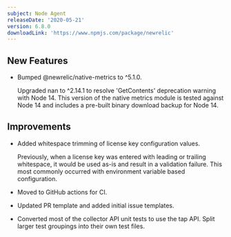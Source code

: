 ```yaml
---
subject: Node Agent
releaseDate: '2020-05-21'
version: 6.8.0
downloadLink: 'https://www.npmjs.com/package/newrelic'
---
```


## New Features

* Bumped @newrelic/native-metrics to ^5.1.0.

  Upgraded nan to ^2.14.1 to resolve 'GetContents' deprecation warning with Node 14. This version of the native metrics module is tested against Node 14 and includes a pre-built binary download backup for Node 14.

## Improvements

* Added whitespace trimming of license key configuration values.

  Previously, when a license key was entered with leading or trailing whitespace, it would be used as-is and result in a validation failure. This most commonly occurred with environment variable based configuration.
* Moved to GitHub actions for CI.
* Updated PR template and added initial issue templates.
* Converted most of the collector API unit tests to use the tap API. Split larger test groupings into their own test files.
